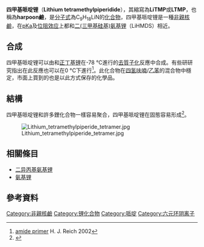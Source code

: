 {{Chembox
| Watchedfields = changed
| verifiedrevid = 450705644
| ImageFile = Lithium 2,2,6,6-tetramethylpiperidide.png
| ImageFile_Ref = {{Chemboximage|correct|??}}
| ImageSize = 244
| ImageName = Structural formula of lithium tetramethylpiperidide
| IUPACName = 四甲基哌啶锂<br/>Lithium tetramethylpiperidide
| SystematicName = 1-Lithio-2,2,6,6-tetramethylpiperidine
|Section1={{Chembox Identifiers
| CASNo = 38227-87-1
| CASNo_Ref = {{cascite|correct|??}}
| PubChem = 11051814
| ChemSpiderID = 21428984
| ChemSpiderID_Ref = {{chemspidercite|correct|chemspider}}
| SMILES = [Li]N1C(C)(C)CCCC1(C)C
| SMILES1 = CC1(C)CCCC(C)(C)N1[Li]
| StdInChI = 1S/C9H18N.Li/c1-8(2)6-5-7-9(3,4)10-8;/h5-7H2,1-4H3;/q-1;+1
| StdInChI_Ref = {{stdinchicite|correct|chemspider}}
| StdInChIKey = ANYSGBYRTLOUPO-UHFFFAOYSA-N
| StdInChIKey_Ref = {{stdinchicite|correct|chemspider}}
}}
|Section2={{Chembox Properties
| C=9 | H=18 | Li=1 | N=1 
| pKa = 37
}}
}}
'''四甲基哌啶锂'''（'''Lithium tetramethylpiperidide'''），其縮寫為'''LiTMP'''或'''LTMP'''，也稱為'''harpoon鹼'''，是[[分子式|分子式]]為C<sub>9</sub>H<sub>18</sub>LiN的[[有機鋰化學|化合物]]，四甲基哌啶锂是一種[[非親核鹼|非親核鹼]]，在[[酸度系数|pKa]]及[[位阻效应|位阻效应]]上都和[[二(三甲基硅基)氨基锂|二(三甲基硅基)氨基锂]]（LiHMDS）相近。

==合成==
四甲基哌啶锂可以由{{le|2,2,6,6-四甲基哌啶|2,2,6,6-tetramethylpiperidine}}和[[正丁基锂|正丁基锂]]在-78 °C進行的[[去質子化|去質子化]]反應中合成。有些研研究指出在此反應也可以在0 °C下進行<ref name="amide primer">[http://www.chem.wisc.edu/areas/reich/Handouts/lireagents/amidebases.pdf amide primer] {{Wayback|url=http://www.chem.wisc.edu/areas/reich/Handouts/lireagents/amidebases.pdf |date=20101231213000 }} H. J. Reich 2002</ref>。此化合物在[[四氢呋喃|四氢呋喃]]/[[乙苯|乙苯]]的混合物中穩定，市面上買到的也是以此方式保存的化學品。

==結構==
四甲基哌啶锂和許多鋰化合物一樣容易聚合，四甲基哌啶锂在固態容易形成{{le|四聚物|tetramer}}<ref>{{cite journal | author=M.F. Lappert, M.J. Slade, A. Singh, J.L. Atwood, R.D. Rogers and R. Shakir | journal=Journal of the American Chemical Society | year= 1983 | volume=105 | issue=2 | pages=302–304 | title= Structure and reactivity of sterically hindered lithium amides and their diethyl etherates: crystal and molecular structures of [Li{N(SiMe<sub>3</sub>)<sub>2</sub>}(OEt<sub>2</sub>)]<sub>2</sub> and tetrakis(2,2,6,6-tetramethylpiperidinatolithium) | doi=10.1021/ja00340a031}}</ref>。

[[Image:Lithium_tetramethylpiperide_tetramer.jpg|center]]

==相關條目==
* [[二异丙基氨基锂|二异丙基氨基锂]]
* [[氨基锂|氨基锂]]

== 參考資料 ==
{{Reflist}}

{{amides}}

[[Category:非親核鹼|Category:非親核鹼]]
[[Category:锂化合物|Category:锂化合物]]
[[Category:哌啶|Category:哌啶]]
[[Category:六元环阴离子|Category:六元环阴离子]]

{{Organic-compound-stub}}